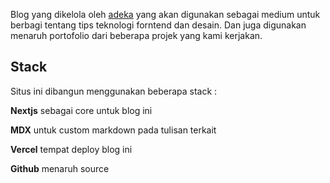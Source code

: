 Blog yang dikelola oleh [adeka](adeka.id/) yang akan digunakan sebagai medium untuk berbagi tentang tips teknologi forntend dan desain. Dan juga digunakan menaruh portofolio dari beberapa projek yang kami kerjakan.

## Stack
Situs ini dibangun menggunakan beberapa stack :

**Nextjs** sebagai core untuk blog ini

**MDX** untuk custom markdown pada tulisan terkait

**Vercel** tempat deploy blog ini

**Github** menaruh source

